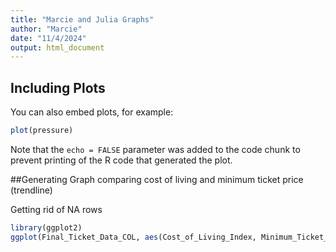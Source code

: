 ```yaml
---
title: "Marcie and Julia Graphs"
author: "Marcie"
date: "11/4/2024"
output: html_document
---
```


## Including Plots

You can also embed plots, for example:

```r
plot(pressure)
```

Note that the `echo = FALSE` parameter was added to the code chunk to prevent printing of the R code that generated the plot.

##Generating Graph comparing cost of living and minimum ticket price (trendline)

Getting rid of NA rows

```r
library(ggplot2)
ggplot(Final_Ticket_Data_COL, aes(Cost_of_Living_Index, Minimum_Ticket_Price)) + geom_point() +ylim(0,275)
       

```
